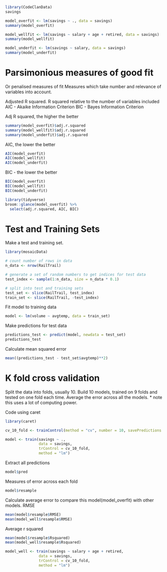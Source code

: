 ```r
library(CodeClanData)
savings
```

```r
model_overfit <- lm(savings ~ ., data = savings)
summary(model_overfit)
```
```r
model_wellfit <- lm(savings ~ salary + age + retired, data = savings)
summary(model_wellfit)
```

```r
model_underfit <- lm(savings ~ salary, data = savings)
summary(model_underfit)
```

# Parsimonious measures of good fit
Or penalised measures of fit
Measures which take number and relevance of variables into account.

Adjusted R squared. R squared relative to the number of variables included
AIC - Akaike Information Criterion
BIC - Bayes Information Criterion

Adj R squared, the higher the better
```r
summary(model_overfit)$adj.r.squared
summary(model_wellfit)$adj.r.squared
summary(model_underfit)$adj.r.squared
```
AIC, the lower the better
```r
AIC(model_overfit)
AIC(model_wellfit)
AIC(model_underfit)
```
BIC - the lower the better
```r
BIC(model_overfit)
BIC(model_wellfit)
BIC(model_underfit)
```

```r
library(tidyverse)
broom::glance(model_overfit) %>% 
  select(adj.r.squared, AIC, BIC)
```

# Test and Training Sets

Make a test and training set.
```r
library(mosaicData)

# count number of rows in data
n_data <- nrow(RailTrail)

# generate a set of random numbers to get indices for test data
test_index <- sample(1:n_data, size = n_data * 0.1)

# split into test and training sets
test_set <- slice(RailTrail, test_index)
train_set <- slice(RailTrail, -test_index)
```

Fit model to training data
```r
model <- lm(volume ~ avgtemp, data = train_set)
```

Make predictions for test data
```r
predictions_test <- predict(model, newdata = test_set)
predictions_test
```

Calculate mean squared error
```r
mean((predictions_test - test_set$avgtemp)**2)
```

# K fold cross validation
Split the data into folds, usually 10.
Build 10 models, trained on 9 folds and tested on one fold each time.
Average the error across all the models.
* note this uses a lot of computing power.

Code using caret
```r
library(caret)

cv_10_fold <- trainControl(method = "cv", number = 10, savePredictions = TRUE)

model <- train(savings ~ .,
               data = savings,
               trControl = cv_10_fold,
               method = "lm")
```

Extract all predictions
```r
model$pred
```

Measures of error across each fold
```r
model$resample
```

Calculate average error to compare this model(model_overfit) with other models.
RMSE
```r
mean(model$resample$RMSE)
mean(model_well$resample$RMSE)

```
Average r squared
```r
mean(model$resample$Rsquared)
mean(model_well$resample$Rsquared)
```

```r
model_well <- train(savings ~ salary + age + retired,
               data = savings,
               trControl = cv_10_fold,
               method = "lm")
```

